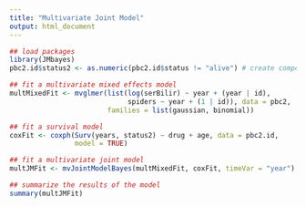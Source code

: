 ```yaml
---
title: "Multivariate Joint Model"
output: html_document
---
```




```r

## load packages
library(JMbayes)
pbc2.id$status2 <- as.numeric(pbc2.id$status != "alive") # create composite event

## fit a multivariate mixed effects model
multMixedFit <- mvglmer(list(log(serBilir) ~ year + (year | id),
                             spiders ~ year + (1 | id)), data = pbc2,
                        families = list(gaussian, binomial))

## fit a survival model
coxFit <- coxph(Surv(years, status2) ~ drug + age, data = pbc2.id,
                model = TRUE)

## fit a multivariate joint model
multJMFit <- mvJointModelBayes(multMixedFit, coxFit, timeVar = "year")

## summarize the results of the model
summary(multJMFit)

```
